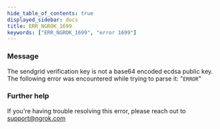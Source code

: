 ```yaml
---
hide_table_of_contents: true
displayed_sidebar: docs
title: ERR_NGROK_1699
keywords: ["ERR_NGROK_1699", "error 1699"]
---
```


### Message

The sendgrid verification key is not a base64 encoded ecdsa public key. The following error was encountered while trying to parse it: "`ERROR`"

### Further help

If you're having trouble resolving this error, please reach out to [support@ngrok.com](mailto:support@ngrok.com?subject=Help%20with%20ERR_NGROK_1699)
